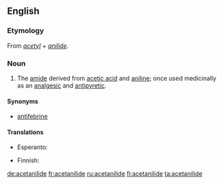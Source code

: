 ==English==
{{wikipedia}}

===Etymology===
From ''[[acetyl]]'' + ''[[anilide]]''.

===Noun===
{{en-noun|s|-}}

# {{organic chemistry|pharmaceutical drug}} The [[amide]] derived from [[acetic acid]] and [[aniline]]; once used medicinally as an [[analgesic]] and [[antipyretic]].

====Synonyms====
*[[antifebrine]]

====Translations====
{{trans-top|amide derived from acetic acid and aniline}}
* Esperanto: {{t-|eo|acetanilido|xs=Esperanto}}
{{trans-mid}}
* Finnish: {{t|fi|asetanilidi}}
{{trans-bottom}}

[[de:acetanilide]]
[[fr:acetanilide]]
[[ru:acetanilide]]
[[fi:acetanilide]]
[[ta:acetanilide]]
